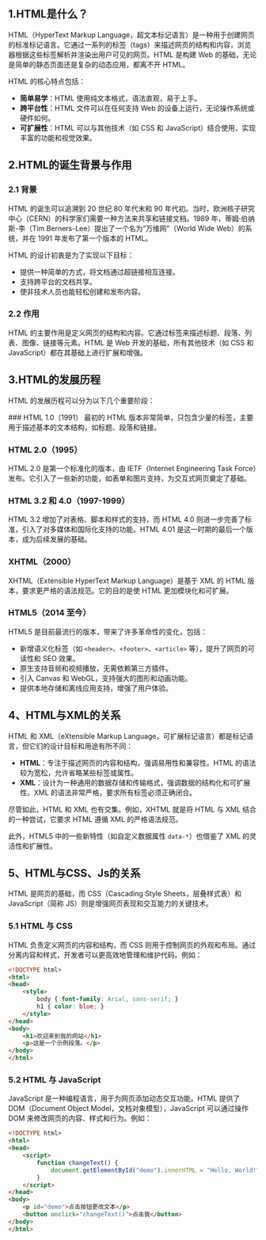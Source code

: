 
## 1.HTML是什么？

HTML（HyperText Markup Language，超文本标记语言）是一种用于创建网页的标准标记语言。它通过一系列的标签（tags）来描述网页的结构和内容，浏览器根据这些标签解析并渲染出用户可见的网页。HTML 是构建 Web 的基础，无论是简单的静态页面还是复杂的动态应用，都离不开 HTML。

HTML 的核心特点包括：
- **简单易学**：HTML 使用纯文本格式，语法直观，易于上手。
- **跨平台性**：HTML 文件可以在任何支持 Web 的设备上运行，无论操作系统或硬件如何。
- **可扩展性**：HTML 可以与其他技术（如 CSS 和 JavaScript）结合使用，实现丰富的功能和视觉效果。

## 2.HTML的诞生背景与作用

  ###  2.1 背景
  HTML 的诞生可以追溯到 20 世纪 80 年代末和 90 年代初。当时，欧洲核子研究中心（CERN）的科学家们需要一种方法来共享和链接文档。1989 年，蒂姆·伯纳斯-李（Tim Berners-Lee）提出了一个名为“万维网”（World Wide Web）的系统，并在 1991 年发布了第一个版本的 HTML。

  HTML 的设计初衷是为了实现以下目标：
  - 提供一种简单的方式，将文档通过超链接相互连接。
  - 支持跨平台的文档共享。
  - 使非技术人员也能轻松创建和发布内容。

  ### 2.2 作用
  HTML 的主要作用是定义网页的结构和内容。它通过标签来描述标题、段落、列表、图像、链接等元素。HTML 是 Web 开发的基础，所有其他技术（如 CSS 和 JavaScript）都在其基础上进行扩展和增强。

## 3.HTML的发展历程

HTML 的发展历程可以分为以下几个重要阶段：

<Steps>
  ### HTML 1.0（1991）
  最初的 HTML 版本非常简单，只包含少量的标签，主要用于描述基本的文本结构，如标题、段落和链接。

  ### HTML 2.0（1995）
  HTML 2.0 是第一个标准化的版本，由 IETF（Internet Engineering Task Force）发布。它引入了一些新的功能，如表单和图片支持，为交互式网页奠定了基础。

  ### HTML 3.2 和 4.0（1997-1999）
  HTML 3.2 增加了对表格、脚本和样式的支持，而 HTML 4.0 则进一步完善了标准，引入了对多媒体和国际化支持的功能。HTML 4.01 是这一时期的最后一个版本，成为后续发展的基础。

  ### XHTML（2000）
  XHTML（Extensible HyperText Markup Language）是基于 XML 的 HTML 版本，要求更严格的语法规范。它的目的是使 HTML 更加模块化和可扩展。

  ### HTML5（2014 至今）
  HTML5 是目前最流行的版本，带来了许多革命性的变化，包括：
  - 新增语义化标签（如 `<header>`、`<footer>`、`<article>` 等），提升了网页的可读性和 SEO 效果。
  - 原生支持音频和视频播放，无需依赖第三方插件。
  - 引入 Canvas 和 WebGL，支持强大的图形和动画功能。
  - 提供本地存储和离线应用支持，增强了用户体验。
</Steps>

## 4、HTML与XML的关系

HTML 和 XML（eXtensible Markup Language，可扩展标记语言）都是标记语言，但它们的设计目标和用途有所不同：

- **HTML**：专注于描述网页的内容和结构，强调易用性和兼容性。HTML 的语法较为宽松，允许省略某些标签或属性。
- **XML**：设计为一种通用的数据存储和传输格式，强调数据的结构化和可扩展性。XML 的语法非常严格，要求所有标签必须正确闭合。

尽管如此，HTML 和 XML 也有交集。例如，XHTML 就是将 HTML 与 XML 结合的一种尝试，它要求 HTML 遵循 XML 的严格语法规范。

此外，HTML5 中的一些新特性（如自定义数据属性 `data-*`）也借鉴了 XML 的灵活性和扩展性。

## 5、HTML与CSS、Js的关系

HTML 是网页的基础，而 CSS（Cascading Style Sheets，层叠样式表）和 JavaScript（简称 JS）则是增强网页表现和交互能力的关键技术。

### 5.1 HTML 与 CSS
HTML 负责定义网页的内容和结构，而 CSS 则用于控制网页的外观和布局。通过分离内容和样式，开发者可以更高效地管理和维护代码。例如：
```html
<!DOCTYPE html>
<html>
<head>
    <style>
        body { font-family: Arial, sans-serif; }
        h1 { color: blue; }
    </style>
</head>
<body>
    <h1>欢迎来到我的网站</h1>
    <p>这是一个示例段落。</p>
</body>
</html>
```

### 5.2 HTML 与 JavaScript

JavaScript 是一种编程语言，用于为网页添加动态交互功能。HTML 提供了 DOM（Document Object Model，文档对象模型），JavaScript 可以通过操作 DOM 来修改网页的内容、样式和行为。例如：
```html
<!DOCTYPE html>
<html>
<head>
    <script>
        function changeText() {
            document.getElementById("demo").innerHTML = "Hello, World!";
        }
    </script>
</head>
<body>
    <p id="demo">点击按钮更改文本</p>
    <button onclick="changeText()">点击我</button>
</body>
</html>
```
